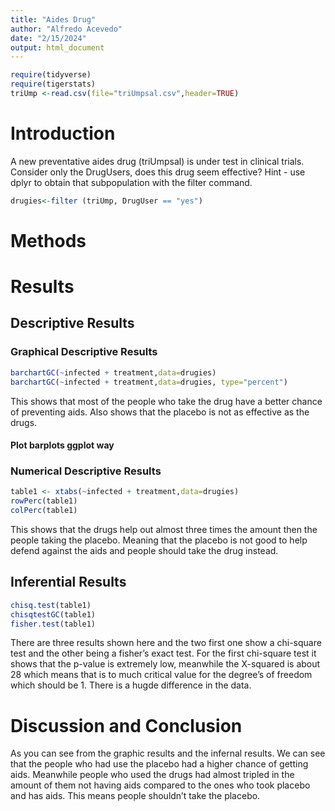 ```yaml
---
title: "Aides Drug"
author: "Alfredo Acevedo"
date: "2/15/2024"
output: html_document
---
```


```r
require(tidyverse)
require(tigerstats)
triUmp <-read.csv(file="triUmpsal.csv",header=TRUE)
```


# Introduction

<!--In this section you explain what you are trying to show.  Where did the data come from?  What is the research or other question you are trying to answer?.  If you skimp in this section expect to be marked down in your grade. Paint a picture of the project a couple of paragraphs is expected!-->

A new  preventative aides drug (triUmpsal) is under test in clinical trials. Consider only the DrugUsers, does this drug seem effective?  Hint - use dplyr to obtain that subpopulation with the filter command.
  
```r
drugies<-filter (triUmp, DrugUser == "yes")
```

  
# Methods

<!--Decide on your methods:  use "variable analysis" or other appropriate descriptors.  Make sure to choose at least one graphical method and at least one numerical method. Discuss what data manipulations may be needed for example subsetting or other binning procedures and what sort of graphical displays and inferential tools will be used!-->

# Results

<!--Divide this section into two sub-sections:  One for your descriptive  results and one for your inferential results.!-->

## Descriptive Results

### Graphical Descriptive Results

<!--Graphical results here.  Make sure to show your code.  Provide appropriate labels for axes, giving units if possible, and provide a good title for the graph, too.  Use the graphical results to describe the patterns if any that exist in the data as focused toward the research question. Bottom line is to explain the features of the graph that are relevant to conforming or departing to what is expected by your null hypothesis !-->
  
```r
barchartGC(~infected + treatment,data=drugies)
barchartGC(~infected + treatment,data=drugies, type="percent")

```

  This shows that most of the people who take the drug have a better chance of preventing aids. Also shows that the placebo is not as effective as the drugs.
    
#### Plot barplots ggplot way

### Numerical Descriptive Results

<!--Numerical results go here. Use the numerical results to describe the patterns if any that exist in the data as focused toward the research question!-->
   
```r
table1 <- xtabs(~infected + treatment,data=drugies)
rowPerc(table1)
colPerc(table1)
```
   
This shows that the drugs help out almost three times the amount then the people taking the placebo. Meaning that the placebo is not good to help defend against the aids and people should take the drug instead.  
   
## Inferential Results

<!--State hypothesis clearly.  Make sure your discussion of the inferential test covers all the aspects that the test output produces, such as test statistic, p-value etc.  Make a decision about the null hypothesis, explain the assumptions on which the selected test/procedure was based, and why the chosen procedure satisfys the assumptions and is appropriate to answer the research question!-->
   
```r
chisq.test(table1)
chisqtestGC(table1)
fisher.test(table1)
```
  
  There are three results shown here and the two first one show a chi-square test and the other being a fisher's exact test. For the first chi-square test it shows that the p-value is extremely low, meanwhile the X-squared is about 28 which means that is to much critical value for the degree's of freedom which should be 1. There is a hugde difference in the data. 
  
# Discussion and Conclusion

<!--Discussion and conclusion here.  If you found a relationship be sure to consider whether the relationship occurs because one of the variavbles causes the other, or whether they perhasps are related for some other reason.  Watch the chapter 6 videos from the GeorgeTown videos collection.!-->
  
As you can see from the graphic results and the infernal results. We can see that the people who had use the placebo had a higher chance of getting aids. Meanwhile people who used the drugs had almost tripled in the amount of them not having aids compared to the ones who took placebo and has aids. This means people shouldn't take the placebo.
  